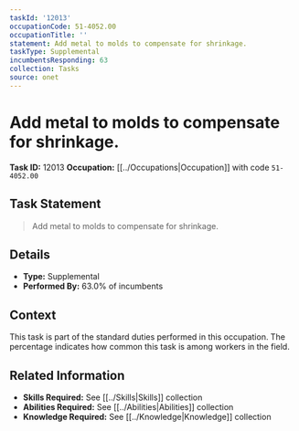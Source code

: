 ```yaml
---
taskId: '12013'
occupationCode: 51-4052.00
occupationTitle: ''
statement: Add metal to molds to compensate for shrinkage.
taskType: Supplemental
incumbentsResponding: 63
collection: Tasks
source: onet
---
```

# Add metal to molds to compensate for shrinkage.

**Task ID:** 12013
**Occupation:** [[../Occupations|Occupation]] with code `51-4052.00`

## Task Statement

> Add metal to molds to compensate for shrinkage.

## Details

- **Type:** Supplemental
- **Performed By:** 63.0% of incumbents

## Context

This task is part of the standard duties performed in this occupation. The percentage indicates how common this task is among workers in the field.

## Related Information

- **Skills Required:** See [[../Skills|Skills]] collection
- **Abilities Required:** See [[../Abilities|Abilities]] collection
- **Knowledge Required:** See [[../Knowledge|Knowledge]] collection
